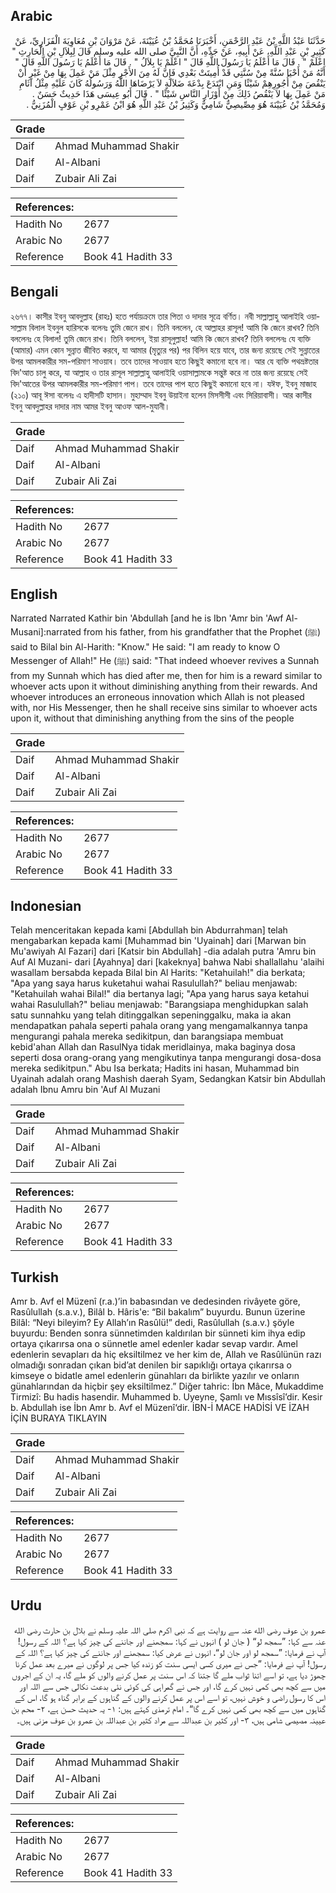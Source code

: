 ## Arabic


<div dir="rtl" lang="ar" style={{fontSize:'larger',backgroundColor:'#f8f9fa',padding:20}}>
حَدَّثَنَا عَبْدُ اللَّهِ بْنُ عَبْدِ الرَّحْمَنِ، أَخْبَرَنَا مُحَمَّدُ بْنُ عُيَيْنَةَ، عَنْ مَرْوَانَ بْنِ مُعَاوِيَةَ الْفَزَارِيِّ، عَنْ كَثِيرِ بْنِ عَبْدِ اللَّهِ، عَنْ أَبِيهِ، عَنْ جَدِّهِ، أَنَّ النَّبِيَّ صلى الله عليه وسلم قَالَ لِبِلاَلِ بْنِ الْحَارِثِ ‏"‏ اعْلَمْ ‏"‏ ‏.‏ قَالَ مَا أَعْلَمُ يَا رَسُولَ اللَّهِ قَالَ ‏"‏ اعْلَمْ يَا بِلاَلُ ‏"‏ ‏.‏ قَالَ مَا أَعْلَمُ يَا رَسُولَ اللَّهِ قَالَ ‏"‏ أَنَّهُ مَنْ أَحْيَا سُنَّةً مِنْ سُنَّتِي قَدْ أُمِيتَتْ بَعْدِي فَإِنَّ لَهُ مِنَ الأَجْرِ مِثْلَ مَنْ عَمِلَ بِهَا مِنْ غَيْرِ أَنْ يَنْقُصَ مِنْ أُجُورِهِمْ شَيْئًا وَمَنِ ابْتَدَعَ بِدْعَةَ ضَلاَلَةٍ لاَ يَرْضَاهَا اللَّهُ وَرَسُولُهُ كَانَ عَلَيْهِ مِثْلُ آثَامِ مَنْ عَمِلَ بِهَا لاَ يَنْقُصُ ذَلِكَ مِنْ أَوْزَارِ النَّاسِ شَيْئًا ‏"‏ ‏.‏ قَالَ أَبُو عِيسَى هَذَا حَدِيثٌ حَسَنٌ ‏.‏ وَمُحَمَّدُ بْنُ عُيَيْنَةَ هُوَ مِصِّيصِيٌّ شَامِيٌّ وَكَثِيرُ بْنُ عَبْدِ اللَّهِ هُوَ ابْنُ عَمْرِو بْنِ عَوْفٍ الْمُزَنِيُّ ‏.‏
</div>
<div style={{backgroundColor:'#f8f9fa',padding:20, marginBottom: 10}}><table> <thead> <tr> <th>Grade</th> <th></th> </tr> </thead> <tbody> <tr><td>Daif</td><td>Ahmad Muhammad Shakir</td></tr><tr><td>Daif</td><td>Al-Albani</td></tr><tr><td>Daif</td><td>Zubair Ali Zai</td></tr></tbody></table><table> <thead> <tr> <th>References:</th> <th></th> </tr> </thead> <tbody><tr><td>Hadith No</td><td>2677</td></tr><tr><td>Arabic No</td><td>2677</td></tr><tr><td>Reference</td><td>Book 41 Hadith 33</td></tr></tbody></table></div>

## Bengali


<div dir="ltr" lang="bn" style={{fontSize:'larger',backgroundColor:'#f8f9fa',padding:20}}>
২৬৭৭। কাসীর ইবনু আবদুল্লাহ (রাহঃ) হতে পর্যায়ক্রমে তার পিতা ও দাদার সূত্রে বর্ণিত। নবী সাল্লাল্লাহু আলাইহি ওয়াসাল্লাম বিলাল ইবনুল হারিসকে বলেনঃ তুমি জেনে রাখ। তিনি বললেন, হে আল্লাহর রাসূল! আমি কি জেনে রাখব? তিনি বললেনঃ হে বিলাল! তুমি জেনে রাখ। তিনি বললেন, ইয়া রাসূলুল্লাহ! আমি কি জেনে রাখব? তিনি বললেনঃ যে ব্যক্তি (আমার) এমন কোন সুন্নাত জীবিত করবে, যা আমার (মৃত্যুর পর) পর বিলিন হয়ে যাবে, তার জন্য রয়েছে সেই সুন্নাতের উপর আমলকারীর সম-পরিমাণ সাওয়াব। তবে তাদের সাওয়াব হতে কিছুই কমানো হবে না। আর যে ব্যক্তি পথভ্রষ্টতার বিদ'আত চালু করে, যা আল্লাহ ও তার রাসূল সাল্লাল্লাহু আলাইহি ওয়াসাল্লামকে সন্তুষ্ট করে না তার জন্য রয়েছে সেই বিদ'আতের উপর আমলকারীর সম-পরিমাণ পাপ। তবে তাদের পাপ হতে কিছুই কমানো হবে না। যঈফ, ইবনু মাজাহ (২১০) আবূ ঈসা বলেনঃ এ হাদীসটি হাসান। মুহাম্মাদ ইবনু উয়াইনা হলেন মিসসীসী এবং সিরিয়াবাসী। আর কাসীর ইবনু আবদুল্লাহর দাদার নাম আমর ইবনু আওফ আল-মুযানী।
</div>
<div style={{backgroundColor:'#f8f9fa',padding:20, marginBottom: 10}}><table> <thead> <tr> <th>Grade</th> <th></th> </tr> </thead> <tbody> <tr><td>Daif</td><td>Ahmad Muhammad Shakir</td></tr><tr><td>Daif</td><td>Al-Albani</td></tr><tr><td>Daif</td><td>Zubair Ali Zai</td></tr></tbody></table><table> <thead> <tr> <th>References:</th> <th></th> </tr> </thead> <tbody><tr><td>Hadith No</td><td>2677</td></tr><tr><td>Arabic No</td><td>2677</td></tr><tr><td>Reference</td><td>Book 41 Hadith 33</td></tr></tbody></table></div>

## English


<div dir="ltr" lang="en" style={{fontSize:'larger',backgroundColor:'#f8f9fa',padding:20}}>
Narrated Narrated Kathir bin 'Abdullah [and he is Ibn 'Amr bin 'Awf Al-Musani]:narrated from his father, from his grandfather that the Prophet (ﷺ) said to Bilal bin Al-Harith: "Know." He said: "I am ready to know O Messenger of Allah!" He (ﷺ) said: "That indeed whoever revives a Sunnah from my Sunnah which has died after me, then for him is a reward similar to whoever acts upon it without diminishing anything from their rewards. And whoever introduces an erroneous innovation which Allah is not pleased with, nor His Messenger, then he shall receive sins similar to whoever acts upon it, without that diminishing anything from the sins of the people
</div>
<div style={{backgroundColor:'#f8f9fa',padding:20, marginBottom: 10}}><table> <thead> <tr> <th>Grade</th> <th></th> </tr> </thead> <tbody> <tr><td>Daif</td><td>Ahmad Muhammad Shakir</td></tr><tr><td>Daif</td><td>Al-Albani</td></tr><tr><td>Daif</td><td>Zubair Ali Zai</td></tr></tbody></table><table> <thead> <tr> <th>References:</th> <th></th> </tr> </thead> <tbody><tr><td>Hadith No</td><td>2677</td></tr><tr><td>Arabic No</td><td>2677</td></tr><tr><td>Reference</td><td>Book 41 Hadith 33</td></tr></tbody></table></div>

## Indonesian


<div dir="ltr" lang="id" style={{fontSize:'larger',backgroundColor:'#f8f9fa',padding:20}}>
Telah menceritakan kepada kami [Abdullah bin Abdurrahman] telah mengabarkan kepada kami [Muhammad bin 'Uyainah] dari [Marwan bin Mu'awiyah Al Fazari] dari [Katsir bin Abdullah] -dia adalah putra 'Amru bin Auf Al Muzani- dari [Ayahnya] dari [kakeknya] bahwa Nabi shallallahu 'alaihi wasallam bersabda kepada Bilal bin Al Harits: "Ketahuilah!" dia berkata; "Apa yang saya harus kuketahui wahai Rasulullah?" beliau menjawab: "Ketahuilah wahai Bilal!" dia bertanya lagi; "Apa yang harus saya ketahui wahai Rasulullah?" beliau menjawab: "Barangsiapa menghidupkan salah satu sunnahku yang telah ditinggalkan sepeninggalku, maka ia akan mendapatkan pahala seperti pahala orang yang mengamalkannya tanpa mengurangi pahala mereka sedikitpun, dan barangsiapa membuat kebid'ahan Allah dan RasulNya tidak meridlainya, maka baginya dosa seperti dosa orang-orang yang mengikutinya tanpa mengurangi dosa-dosa mereka sedikitpun." Abu Isa berkata; Hadits ini hasan, Muhammad bin Uyainah adalah orang Mashish daerah Syam, Sedangkan Katsir bin Abdullah adalah Ibnu Amru bin 'Auf Al Muzani
</div>
<div style={{backgroundColor:'#f8f9fa',padding:20, marginBottom: 10}}><table> <thead> <tr> <th>Grade</th> <th></th> </tr> </thead> <tbody> <tr><td>Daif</td><td>Ahmad Muhammad Shakir</td></tr><tr><td>Daif</td><td>Al-Albani</td></tr><tr><td>Daif</td><td>Zubair Ali Zai</td></tr></tbody></table><table> <thead> <tr> <th>References:</th> <th></th> </tr> </thead> <tbody><tr><td>Hadith No</td><td>2677</td></tr><tr><td>Arabic No</td><td>2677</td></tr><tr><td>Reference</td><td>Book 41 Hadith 33</td></tr></tbody></table></div>

## Turkish


<div dir="ltr" lang="tr" style={{fontSize:'larger',backgroundColor:'#f8f9fa',padding:20}}>
Amr b. Avf el Müzenî (r.a.)’in babasından ve dedesinden rivâyete göre, Rasûlullah (s.a.v.), Bilâl b. Hâris'e: “Bil bakalım” buyurdu. Bunun üzerine Bilâl: “Neyi bileyim? Ey Allah’ın Rasûlü!” dedi, Rasûlullah (s.a.v.) şöyle buyurdu: Benden sonra sünnetimden kaldırılan bir sünneti kim ihya edip ortaya çıkarırsa ona o sünnetle amel edenler kadar sevap vardır. Amel edenlerin sevapları da hiç eksiltilmez ve her kim de, Allah ve Rasûlünün razı olmadığı sonradan çıkan bid’at denilen bir sapıklığı ortaya çıkarırsa o kimseye o bidatle amel edenlerin günahları da birlikte yazılır ve onların günahlarından da hiçbir şey eksiltilmez.” Diğer tahric: İbn Mâce, Mukaddime Tirmizî: Bu hadis hasendir. Muhammed b. Uyeyne, Şamlı ve Mıssîsî’dir. Kesir b. Abdullah ise İbn Amr b. Avf el Müzenî‘dir. İBN-İ MACE HADİSİ VE İZAH İÇİN BURAYA TIKLAYIN
</div>
<div style={{backgroundColor:'#f8f9fa',padding:20, marginBottom: 10}}><table> <thead> <tr> <th>Grade</th> <th></th> </tr> </thead> <tbody> <tr><td>Daif</td><td>Ahmad Muhammad Shakir</td></tr><tr><td>Daif</td><td>Al-Albani</td></tr><tr><td>Daif</td><td>Zubair Ali Zai</td></tr></tbody></table><table> <thead> <tr> <th>References:</th> <th></th> </tr> </thead> <tbody><tr><td>Hadith No</td><td>2677</td></tr><tr><td>Arabic No</td><td>2677</td></tr><tr><td>Reference</td><td>Book 41 Hadith 33</td></tr></tbody></table></div>

## Urdu


<div dir="rtl" lang="ur" style={{fontSize:'larger',backgroundColor:'#f8f9fa',padding:20}}>
عمرو بن عوف رضی الله عنہ سے روایت ہے کہ نبی اکرم صلی اللہ علیہ وسلم نے بلال بن حارث رضی الله عنہ سے کہا: ”سمجھ لو“ ( جان لو ) انہوں نے کہا: سمجھنے اور جاننے کی چیز کیا ہے؟ اللہ کے رسول! آپ نے فرمایا: ”سمجھ لو اور جان لو“، انہوں نے عرض کیا: سمجھنے اور جاننے کی چیز کیا ہے؟ اللہ کے رسول! آپ نے فرمایا: ”جس نے میری کسی ایسی سنت کو زندہ کیا جس پر لوگوں نے میرے بعد عمل کرنا چھوڑ دیا ہے، تو اسے اتنا ثواب ملے گا جتنا کہ اس سنت پر عمل کرنے والوں کو ملے گا، یہ ان کے اجروں میں سے کچھ بھی کمی نہیں کرے گا، اور جس نے گمراہی کی کوئی نئی بدعت نکالی جس سے اللہ اور اس کا رسول راضی و خوش نہیں، تو اسے اس پر عمل کرنے والوں کے گناہوں کے برابر گناہ ہو گا، اس کے گناہوں میں سے کچھ بھی کمی نہیں کرے گا“۔ امام ترمذی کہتے ہیں: ۱- یہ حدیث حسن ہے، ۲- محم بن عیینہ مصیصی شامی ہیں، ۳- اور کثیر بن عبداللہ سے مراد کثیر بن عبداللہ بن عمرو بن عوف مزنی ہیں۔
</div>
<div style={{backgroundColor:'#f8f9fa',padding:20, marginBottom: 10}}><table> <thead> <tr> <th>Grade</th> <th></th> </tr> </thead> <tbody> <tr><td>Daif</td><td>Ahmad Muhammad Shakir</td></tr><tr><td>Daif</td><td>Al-Albani</td></tr><tr><td>Daif</td><td>Zubair Ali Zai</td></tr></tbody></table><table> <thead> <tr> <th>References:</th> <th></th> </tr> </thead> <tbody><tr><td>Hadith No</td><td>2677</td></tr><tr><td>Arabic No</td><td>2677</td></tr><tr><td>Reference</td><td>Book 41 Hadith 33</td></tr></tbody></table></div>